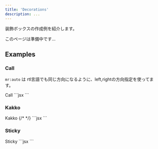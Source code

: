 ```yaml
---
title: 'Decorations'
description: ...
---
```



装飾ボックスの作成例を紹介します。

<Callout type='alert'>
このページは準備中です...
</Callout>


## Examples


### Call


`mr:auto` は rtl言語でも同じ方向になるように、left,rightの方向指定を使ってます。

<Preview>
	<PreviewTitle>Call</PreviewTitle>
	<PreviewArea resize p='30'>
		<Grid ta='l'>
			<Decorator
				size='1.25em'
				bd='left'
				rotate='45deg'
				transformOrigin='left bottom'
				mr='auto'
			/>
			<Box p='30' mr='auto'>
				<Dummy length='s'/>
			</Box>
			<Decorator
				size='1.25em'
				bd='left'
				rotate='-45deg'
				transformOrigin='left top'
				mr='auto'
			/>
		</Grid>
		<Grid as={Grid}>
			<Decorator
				size='1.25em'
				bd='right'
				rotate='-45deg'
				transformOrigin='right bottom'
				ml='auto'
			/>
			<Box p='30' ml='auto'>
				<Dummy length='xs' />
			</Box>
			<Decorator
				size='1.25em'
				bd='right'
				rotate='45deg'
				transformOrigin='right top'
				ml='auto'
			/>
		</Grid>
		<Spacer h='10' />
		<Flex variant='ltr' jc='center' ta='c'>
			<Decorator
				fxsh='0'
				size='1.25em'
				bd='top'
				rotate='-45deg'
				transformOrigin='right top'
			/>
			<Box px='20' py='5'>
				<Dummy length='xs' />
			</Box>
			<Decorator
				fxsh='0'
				size='1.25em'
				bd='top'
				rotate='45deg'
				transformOrigin='left top'
			/>
		</Flex>
		<Spacer h='10' />
		<Flex
			variant='ltr'
			jc='center'
			ai='fe'
			ta='c'
		>
			<Decorator
				fxsh='0'
				size='1.25em'
				bd='bottom'
				rotate='45deg'
				transformOrigin='right bottom'
			/>
			<Box px='20' py='5' fxg=''>
				<Dummy length='s' />
			</Box>
			<Decorator
				fxsh='0'
				size='1.25em'
				bd='bottom'
				rotate='-45deg'
				transformOrigin='left bottom'
			/>
		</Flex>
	</PreviewArea>
	<PreviewCode>
		```jsx
		<Grid ta='l'>
			<Decorator
				size='1.25em'
				bd='left'
				rotate='45deg'
				transformOrigin='left bottom'
				mr='auto'
			/>
			<Box p='30' mr='auto'>
				<Dummy length='s'/>
			</Box>
			<Decorator
				size='1.25em'
				bd='left'
				rotate='-45deg'
				transformOrigin='left top'
				mr='auto'
			/>
		</Grid>
		<Grid as={Grid}>
			<Decorator
				size='1.25em'
				bd='right'
				rotate='-45deg'
				transformOrigin='right bottom'
				ml='auto'
			/>
			<Box p='30' ml='auto'>
				<Dummy length='xs' />
			</Box>
			<Decorator
				size='1.25em'
				bd='right'
				rotate='45deg'
				transformOrigin='right top'
				ml='auto'
			/>
		</Grid>
		<Spacer h='10' />
		<Flex variant='ltr' jc='center' ta='c'>
			<Decorator
				fxsh='0'
				size='1.25em'
				bd='top'
				rotate='-45deg'
				transformOrigin='right top'
			/>
			<Box px='20' py='5'>
				<Dummy length='xs' />
			</Box>
			<Decorator
				fxsh='0'
				size='1.25em'
				bd='top'
				rotate='45deg'
				transformOrigin='left top'
			/>
		</Flex>
		<Spacer h='10' />
		<Flex
			variant='ltr'
			jc='center'
			ai='fe'
			ta='c'
		>
			<Decorator
				fxsh='0'
				size='1.25em'
				bd='bottom'
				rotate='45deg'
				transformOrigin='right bottom'
			/>
			<Box px='20' py='5' fxg=''>
				<Dummy length='s' />
			</Box>
			<Decorator
				fxsh='0'
				size='1.25em'
				bd='bottom'
				rotate='-45deg'
				transformOrigin='left bottom'
			/>
		</Flex>
		```
	</PreviewCode>
</Preview>



### Kakko

<Preview>
	<PreviewTitle>Kakko</PreviewTitle>
	<PreviewArea resize p='30'>
		<Box p='40' pos='r'>
			<Dummy />
			<Decorator size='1.25em' pos='a' t='0' l='0' bd='l,t' />
			<Decorator size='1.25em' pos='a' r='0' b='0' bd='r,b' />
		</Box>
		{/* <Box p='40' pos='r'>
			<Dummy />
			<Decorator size='1.25em' pos='a' t='0' r='0' bd='r,t' />
			<Decorator size='1.25em' pos='a' l='0' b='0' bd='l,b' />
		</Box> */}
		<Box p='40' pos='r'>
			<Dummy />
			<Decorator pos='a' t='0' l='0' w='1em' h='100%' bd='l,y' />
			<Decorator pos='a' t='0' r='0' w='1em' h='100%' bd='r,y' />
		</Box>
	</PreviewArea>
	<PreviewCode>
	```jsx
	<Box p='40' pos='r'>
		<Dummy />
		<Decorator size='1.25em' pos='a' t='0' l='0' bd='l,t' />
		<Decorator size='1.25em' pos='a' r='0' b='0' bd='r,b' />
	</Box>
	<Box p='40' pos='r'>
		<Dummy />
		<Decorator pos='a' t='0' l='0' w='1em' h='100%' bd='l,y' />
		<Decorator pos='a' t='0' r='0' w='1em' h='100%' bd='r,y' />
	</Box>
	```
	</PreviewCode>
</Preview>

### Sticky

<Preview>
	<PreviewTitle>Sticky</PreviewTitle>
	<PreviewArea resize p='30'>
		<Grid gd='"content ." / auto 1fr'>
			<GridItem
				ga='content'
				minW='8em'
				maxW='30em'
				bgc='base-2'
				p='30'
				w='fit-content'
				bd='r'
				bdw='.5em'
			>
				<Dummy />
			</GridItem>
			<GridItem
				as={Decorator}
				ga='content'
				w='50%'
				maxW='12em'
				h='1rem'
				ml='auto'
				mt='auto'
				z='-1'
				bgc='hsl(var(--_shc-hsl) / 0.25)'
				css={{ filter:'blur(4px)',rotate:'4deg', transformOrigin: 'left bottom', translate: '-4px -4px' }}
			 />
		</Grid>
	</PreviewArea>
	<PreviewCode>
		```jsx
		<Grid gd='"content ." / auto 1fr'>
			<GridItem
				ga='content'
				minW='8em'
				maxW='30em'
				bgc='base-2'
				p='30'
				w='fit-content'
				bd='r'
				bdw='.5em'
			>
				<Dummy />
			</GridItem>
			<GridItem
				as={Decorator}
				ga='content'
				w='50%'
				maxW='12em'
				h='1rem'
				ml='auto'
				mt='auto'
				z='-1'
				bgc='hsl(var(--_shc-hsl) / 0.25)'
				css={{ filter:'blur(4px)',rotate:'4deg', transformOrigin: 'left bottom', translate: '-4px -4px' }}
			/>
		</Grid>
		```
	</PreviewCode>
</Preview>

